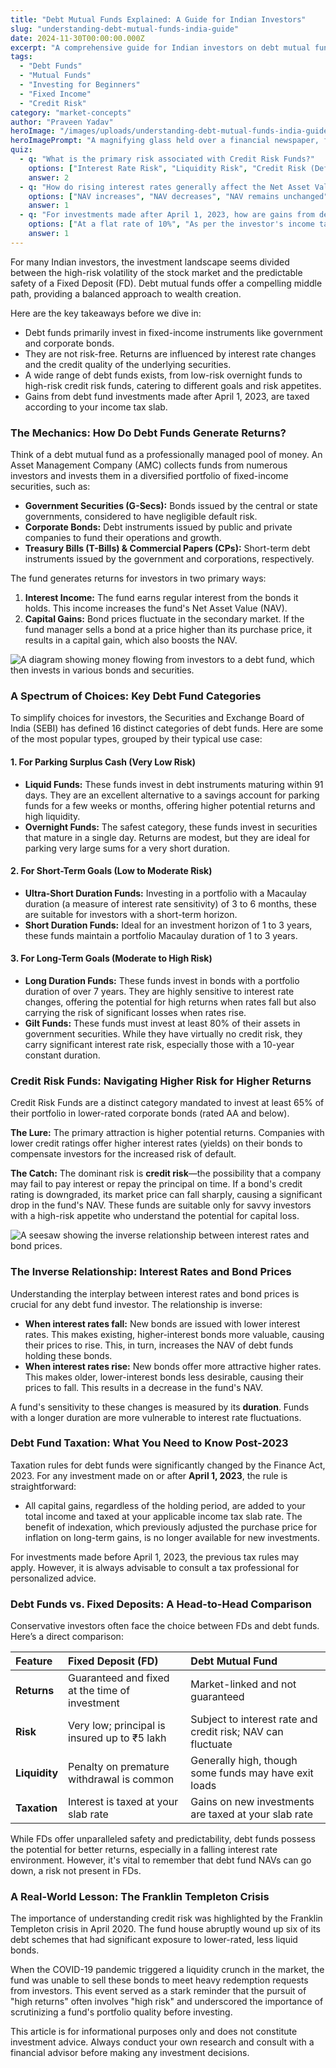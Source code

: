 ```yaml
---
title: "Debt Mutual Funds Explained: A Guide for Indian Investors"
slug: "understanding-debt-mutual-funds-india-guide"
date: 2024-11-30T00:00:00.000Z
excerpt: "A comprehensive guide for Indian investors on debt mutual funds. Learn how they work, the different types available, the impact of interest rates, the latest tax rules, and how they compare to Fixed Deposits."
tags:
  - "Debt Funds"
  - "Mutual Funds"
  - "Investing for Beginners"
  - "Fixed Income"
  - "Credit Risk"
category: "market-concepts"
author: "Praveen Yadav"
heroImage: "/images/uploads/understanding-debt-mutual-funds-india-guide/hero-image.jpg"
heroImagePrompt: "A magnifying glass held over a financial newspaper, focusing on the words 'Debt Funds' to symbolize a detailed analysis of fixed-income investments."
quiz:
  - q: "What is the primary risk associated with Credit Risk Funds?"
    options: ["Interest Rate Risk", "Liquidity Risk", "Credit Risk (Default Risk)"]
    answer: 2
  - q: "How do rising interest rates generally affect the Net Asset Value (NAV) of existing debt funds?"
    options: ["NAV increases", "NAV decreases", "NAV remains unchanged"]
    answer: 1
  - q: "For investments made after April 1, 2023, how are gains from debt funds taxed?"
    options: ["At a flat rate of 10%", "As per the investor's income tax slab", "They are tax-free"]
    answer: 1
---
```


For many Indian investors, the investment landscape seems divided between the high-risk volatility of the stock market and the predictable safety of a Fixed Deposit (FD). Debt mutual funds offer a compelling middle path, providing a balanced approach to wealth creation.

Here are the key takeaways before we dive in:
*   Debt funds primarily invest in fixed-income instruments like government and corporate bonds.
*   They are not risk-free. Returns are influenced by interest rate changes and the credit quality of the underlying securities.
*   A wide range of debt funds exists, from low-risk overnight funds to high-risk credit risk funds, catering to different goals and risk appetites.
*   Gains from debt fund investments made after April 1, 2023, are taxed according to your income tax slab.

### The Mechanics: How Do Debt Funds Generate Returns?

Think of a debt mutual fund as a professionally managed pool of money. An Asset Management Company (AMC) collects funds from numerous investors and invests them in a diversified portfolio of fixed-income securities, such as:
*   **Government Securities (G-Secs):** Bonds issued by the central or state governments, considered to have negligible default risk.
*   **Corporate Bonds:** Debt instruments issued by public and private companies to fund their operations and growth.
*   **Treasury Bills (T-Bills) & Commercial Papers (CPs):** Short-term debt instruments issued by the government and corporations, respectively.

The fund generates returns for investors in two primary ways:
1.  **Interest Income:** The fund earns regular interest from the bonds it holds. This income increases the fund's Net Asset Value (NAV).
2.  **Capital Gains:** Bond prices fluctuate in the secondary market. If the fund manager sells a bond at a price higher than its purchase price, it results in a capital gain, which also boosts the NAV.

![A diagram showing money flowing from investors to a debt fund, which then invests in various bonds and securities.](/images/uploads/understanding-debt-mutual-funds-india-guide/how-debt-funds-work.png)

### A Spectrum of Choices: Key Debt Fund Categories

To simplify choices for investors, the Securities and Exchange Board of India (SEBI) has defined 16 distinct categories of debt funds. Here are some of the most popular types, grouped by their typical use case:

#### 1. For Parking Surplus Cash (Very Low Risk)
*   **Liquid Funds:** These funds invest in debt instruments maturing within 91 days. They are an excellent alternative to a savings account for parking funds for a few weeks or months, offering higher potential returns and high liquidity.
*   **Overnight Funds:** The safest category, these funds invest in securities that mature in a single day. Returns are modest, but they are ideal for parking very large sums for a very short duration.

#### 2. For Short-Term Goals (Low to Moderate Risk)
*   **Ultra-Short Duration Funds:** Investing in a portfolio with a Macaulay duration (a measure of interest rate sensitivity) of 3 to 6 months, these are suitable for investors with a short-term horizon.
*   **Short Duration Funds:** Ideal for an investment horizon of 1 to 3 years, these funds maintain a portfolio Macaulay duration of 1 to 3 years.

#### 3. For Long-Term Goals (Moderate to High Risk)
*   **Long Duration Funds:** These funds invest in bonds with a portfolio duration of over 7 years. They are highly sensitive to interest rate changes, offering the potential for high returns when rates fall but also carrying the risk of significant losses when rates rise.
*   **Gilt Funds:** These funds must invest at least 80% of their assets in government securities. While they have virtually no credit risk, they carry significant interest rate risk, especially those with a 10-year constant duration.

### Credit Risk Funds: Navigating Higher Risk for Higher Returns

Credit Risk Funds are a distinct category mandated to invest at least 65% of their portfolio in lower-rated corporate bonds (rated AA and below).

**The Lure:** The primary attraction is higher potential returns. Companies with lower credit ratings offer higher interest rates (yields) on their bonds to compensate investors for the increased risk of default.

**The Catch:** The dominant risk is **credit risk**—the possibility that a company may fail to pay interest or repay the principal on time. If a bond's credit rating is downgraded, its market price can fall sharply, causing a significant drop in the fund's NAV. These funds are suitable only for savvy investors with a high-risk appetite who understand the potential for capital loss.

![A seesaw showing the inverse relationship between interest rates and bond prices.](/images/uploads/understanding-debt-mutual-funds-india-guide/interest-rate-impact.png)

### The Inverse Relationship: Interest Rates and Bond Prices

Understanding the interplay between interest rates and bond prices is crucial for any debt fund investor. The relationship is inverse:

*   **When interest rates fall:** New bonds are issued with lower interest rates. This makes existing, higher-interest bonds more valuable, causing their prices to rise. This, in turn, increases the NAV of debt funds holding these bonds.
*   **When interest rates rise:** New bonds offer more attractive higher rates. This makes older, lower-interest bonds less desirable, causing their prices to fall. This results in a decrease in the fund's NAV.

A fund's sensitivity to these changes is measured by its **duration**. Funds with a longer duration are more vulnerable to interest rate fluctuations.

### Debt Fund Taxation: What You Need to Know Post-2023

Taxation rules for debt funds were significantly changed by the Finance Act, 2023. For any investment made on or after **April 1, 2023**, the rule is straightforward:

*   All capital gains, regardless of the holding period, are added to your total income and taxed at your applicable income tax slab rate. The benefit of indexation, which previously adjusted the purchase price for inflation on long-term gains, is no longer available for new investments.

For investments made before April 1, 2023, the previous tax rules may apply. However, it is always advisable to consult a tax professional for personalized advice.

### Debt Funds vs. Fixed Deposits: A Head-to-Head Comparison

Conservative investors often face the choice between FDs and debt funds. Here’s a direct comparison:

| Feature | Fixed Deposit (FD) | Debt Mutual Fund |
| :--- | :--- | :--- |
| **Returns** | Guaranteed and fixed at the time of investment | Market-linked and not guaranteed |
| **Risk** | Very low; principal is insured up to ₹5 lakh | Subject to interest rate and credit risk; NAV can fluctuate |
| **Liquidity** | Penalty on premature withdrawal is common | Generally high, though some funds may have exit loads |
| **Taxation** | Interest is taxed at your slab rate | Gains on new investments are taxed at your slab rate |

While FDs offer unparalleled safety and predictability, debt funds possess the potential for better returns, especially in a falling interest rate environment. However, it's vital to remember that debt fund NAVs can go down, a risk not present in FDs.

### A Real-World Lesson: The Franklin Templeton Crisis

The importance of understanding credit risk was highlighted by the Franklin Templeton crisis in April 2020. The fund house abruptly wound up six of its debt schemes that had significant exposure to lower-rated, less liquid bonds.

When the COVID-19 pandemic triggered a liquidity crunch in the market, the fund was unable to sell these bonds to meet heavy redemption requests from investors. This event served as a stark reminder that the pursuit of "high returns" often involves "high risk" and underscored the importance of scrutinizing a fund's portfolio quality before investing.

This article is for informational purposes only and does not constitute investment advice. Always conduct your own research and consult with a financial advisor before making any investment decisions.